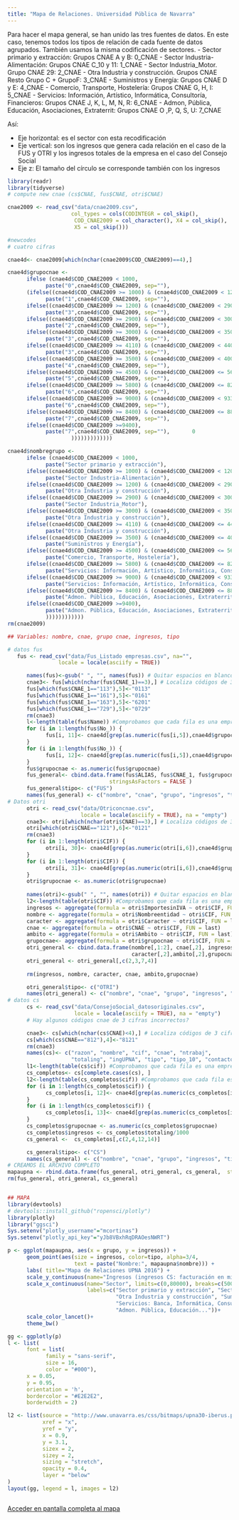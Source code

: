 ```yaml
---
title: "Mapa de Relaciones. Universidad Pública de Navarra"
---
```



Para hacer el mapa general, se han unido las tres fuentes de datos. En este caso, tenemos todos los tipos de relación de cada fuente de datos agrupados. También usamos la misma codificación de sectores.
- Sector primario y extracción: Grupos CNAE A y B: 0_CNAE
- Sector Industria-Alimentación: Grupos CNAE C_10 y 11: 1_CNAE
- Sector Industria_Motor. Grupo CNAE 29: 2_CNAE
- Otra Industria y construcción. Grupos CNAE Resto Grupo C + GrupoF: 3_CNAE
- Suministros y Energía: Grupos CNAE D y E: 4_CNAE
- Comercio, Transporte, Hostelería: Grupos CNAE G, H, I: 5_CNAE
- Servicios: Información, Artístico, Informática, Consultoría, Financieros: Grupos CNAE J, K, L, M, N, R: 6_CNAE
- Admon, Pública, Educación, Asociaciones, Extraterrit: Grupos CNAE O ,P, Q, S, U: 7_CNAE

Así:

- Eje horizontal: es el sector con esta recodificación
- Eje vertical: son los ingresos que genera cada relación en el caso de la FUS y OTRI y los ingresos totales de la empresa en el caso del Consejo Social
- Eje z: El tamaño del círculo se corresponde también con los ingresos

```r
library(readr)
library(tidyverse)
# compute new cnae (cs$CNAE, fus$CNAE, otri$CNAE)

cnae2009 <- read_csv("data/cnae2009.csv", 
                    col_types = cols(CODINTEGR = col_skip(), 
                     COD_CNAE2009 = col_character(), X4 = col_skip(), 
                     X5 = col_skip()))

#newcodes
# cuatro cifras

cnae4d<- cnae2009[which(nchar(cnae2009$COD_CNAE2009)==4),]

cnae4d$grupocnae <- 
      ifelse (cnae4d$COD_CNAE2009 < 1000,
            paste("0",cnae4d$COD_CNAE2009, sep=""),
      (ifelse((cnae4d$COD_CNAE2009 >= 1000) & (cnae4d$COD_CNAE2009 < 1200), 
            paste("1",cnae4d$COD_CNAE2009, sep=""),
      ifelse((cnae4d$COD_CNAE2009 >= 1200) & (cnae4d$COD_CNAE2009 < 2900), 
            paste("3",cnae4d$COD_CNAE2009, sep=""),
      ifelse((cnae4d$COD_CNAE2009 >= 2900) & (cnae4d$COD_CNAE2009 < 3000), 
            paste("2",cnae4d$COD_CNAE2009, sep=""),
      ifelse((cnae4d$COD_CNAE2009 >= 3000) & (cnae4d$COD_CNAE2009 < 3500), 
            paste("3",cnae4d$COD_CNAE2009, sep=""),
      ifelse((cnae4d$COD_CNAE2009 >= 4110) & (cnae4d$COD_CNAE2009 < 4400), 
            paste("3",cnae4d$COD_CNAE2009, sep=""),
      ifelse((cnae4d$COD_CNAE2009 >= 3500) & (cnae4d$COD_CNAE2009 < 4000), 
            paste("4",cnae4d$COD_CNAE2009, sep=""), 
      ifelse((cnae4d$COD_CNAE2009 >= 4500) & (cnae4d$COD_CNAE2009 <= 5630), 
            paste("5",cnae4d$COD_CNAE2009, sep=""),
      ifelse((cnae4d$COD_CNAE2009 >= 5800) & (cnae4d$COD_CNAE2009 <= 8299), 
            paste("6",cnae4d$COD_CNAE2009, sep=""),       
      ifelse((cnae4d$COD_CNAE2009 >= 9000) & (cnae4d$COD_CNAE2009 < 9330), 
            paste("6",cnae4d$COD_CNAE2009, sep=""), 
      ifelse((cnae4d$COD_CNAE2009 >= 8400) & (cnae4d$COD_CNAE2009 <= 8899), 
            paste("7",cnae4d$COD_CNAE2009, sep=""),       
      ifelse((cnae4d$COD_CNAE2009 >=9400), 
            paste("7",cnae4d$COD_CNAE2009, sep=""),       0
                    )))))))))))))

cnae4d$nombregrupo <- 
      ifelse (cnae4d$COD_CNAE2009 < 1000,
            paste("Sector primario y extracción"),
      ifelse((cnae4d$COD_CNAE2009 >= 1000) & (cnae4d$COD_CNAE2009 < 1200), 
            paste("Sector Industria-Alimentación"),
      ifelse((cnae4d$COD_CNAE2009 >= 1200) & (cnae4d$COD_CNAE2009 < 2900), 
            paste("Otra Industria y construcción"),
      ifelse((cnae4d$COD_CNAE2009 >= 2900) & (cnae4d$COD_CNAE2009 < 3000), 
            paste("Sector Industria_Motor"),
      ifelse((cnae4d$COD_CNAE2009 >= 3000) & (cnae4d$COD_CNAE2009 < 3500), 
            paste("Otra Industria y construcción"),
      ifelse((cnae4d$COD_CNAE2009 >= 4110) & (cnae4d$COD_CNAE2009 <= 4400), 
            paste("Otra Industria y construcción"),
      ifelse((cnae4d$COD_CNAE2009 >= 3500) & (cnae4d$COD_CNAE2009 <= 4000), 
            paste("Suministros y Energía"), 
      ifelse((cnae4d$COD_CNAE2009 >= 4500) & (cnae4d$COD_CNAE2009 <= 5630), 
            paste("Comercio, Transporte, Hostelería"),
      ifelse((cnae4d$COD_CNAE2009 >= 5800) & (cnae4d$COD_CNAE2009 <= 8299), 
            paste("Servicios: Información, Artístico, Informática, Consultoría, Financieros"),       
      ifelse((cnae4d$COD_CNAE2009 >= 9000) & (cnae4d$COD_CNAE2009 < 9330), 
            paste("Servicios: Información, Artístico, Informática, Consultoría, Financieros"), 
      ifelse((cnae4d$COD_CNAE2009 >= 8400) & (cnae4d$COD_CNAE2009 <= 8899), 
            paste("Admon. Pública, Educación, Asociaciones, Extraterrit"),       
      ifelse((cnae4d$COD_CNAE2009 >=9400), 
            paste("Admon. Pública, Educación, Asociaciones, Extraterrit"), 0
            ))))))))))))
rm(cnae2009)

## Variables: nombre, cnae, grupo cnae, ingresos, tipo

# datos fus
   fus <- read_csv("data/Fus_Listado empresas.csv", na="",
                locale = locale(asciify = TRUE))

      names(fus)<-gsub(" ", "", names(fus)) # Quitar espacios en blanco
      cnae3<- fus[which(nchar(fus$CNAE_1)==3),] # Localiza códigos de 3 cifras
      fus[which(fus$CNAE_1=="113"),5]<-"0113"
      fus[which(fus$CNAE_1=="161"),5]<-"0161"
      fus[which(fus$CNAE_1=="163"),5]<-"6201"
      fus[which(fus$CNAE_1=="729"),5]<-"0729"
      rm(cnae3)
      l<-length(table(fus$Name)) #Comprobamos que cada fila es una empresa
      for (i in 1:length(fus$No_)) {
            fus[i, 11]<- cnae4d[grep(as.numeric(fus[i,5]),cnae4d$grupocnae),3]
      }
      for (i in 1:length(fus$No_)) {
            fus[i, 12]<- cnae4d[grep(as.numeric(fus[i,5]),cnae4d$grupocnae),4]
      }
      fus$grupocnae <- as.numeric(fus$grupocnae)
      fus_general<- cbind.data.frame(fus$ALIAS, fus$CNAE_1, fus$grupocnae, fus$Ingresos2016,
                                stringsAsFactors = FALSE )
      fus_general$tipo<- c("FUS")
      names(fus_general) <- c("nombre", "cnae", "grupo", "ingresos", "tipo")
# Datos otri
      otri <- read_csv("data/Otriconcnae.csv", 
                       locale = locale(asciify = TRUE), na = "empty")
      cnae3<- otri[which(nchar(otri$CNAE)==3),] # Localiza códigos de 3 cifras
      otri[which(otri$CNAE=="121"),6]<-"0121"
      rm(cnae3)
      for (i in 1:length(otri$CIF)) {
            otri[i, 30]<- cnae4d[grep(as.numeric(otri[i,6]),cnae4d$grupocnae),3]
      }
      for (i in 1:length(otri$CIF)) {
            otri[i, 31]<- cnae4d[grep(as.numeric(otri[i,6]),cnae4d$grupocnae),4]
      }
      otri$grupocnae <- as.numeric(otri$grupocnae)
      
      names(otri)<-gsub(" ", "", names(otri)) # Quitar espacios en blanco
      l2<-length(table(otri$CIF)) #Comprobamos que cada fila es una empresa: no lo es
      ingresos <- aggregate(formula = otri$ImportesinIVA ~ otri$CIF, FUN = sum)
      nombre <- aggregate(formula = otri$Nombreentidad ~ otri$CIF, FUN = last)
      caracter <- aggregate(formula = otri$Caracter ~ otri$CIF, FUN = last)
      cnae <- aggregate(formula = otri$CNAE ~ otri$CIF, FUN = last)
      ambito <- aggregate(formula = otri$Ambito ~ otri$CIF, FUN = last)
      grupocnae<- aggregate(formula = otri$grupocnae ~ otri$CIF, FUN = last)
      otri_general <- cbind.data.frame(nombre[,1:2], cnae[,2], ingresos[,2], 
                                       caracter[,2],ambito[,2],grupocnae[,2],  stringsAsFactors = FALSE )
      otri_general <- otri_general[,c(2,3,7,4)]
   
      rm(ingresos, nombre, caracter, cnae, ambito,grupocnae)

      otri_general$tipo<- c("OTRI")
      names(otri_general) <- c("nombre", "cnae", "grupo", "ingresos", "tipo")   
# datos cs
      cs <- read_csv("data/ConsejoSocial_datosoriginales.csv", 
                     locale = locale(asciify = TRUE), na = "empty")
      # Hay algunos códigos cnae de 3 cifras incorrectos?

      cnae3<- cs[which(nchar(cs$CNAE)<4),] # Localiza códigos de 3 cifras
      cs[which(cs$CNAE=="812"),4]<-"8121"
      rm(cnae3)
      names(cs)<- c("razon", "nombre", "cif", "cnae", "ntrabaj", 
                    "totaling", "ingUPNA", "tipo", "tipo_10", "contacto", "aclaraciones")
      l1<-length(table(cs$cif)) #Comprobamos que cada fila es una empresa: no lo es
      cs_completos<- cs[complete.cases(cs), ]
      l2<-length(table(cs_completos$cif)) #Comprobamos que cada fila es una empresa: sí lo es
      for (i in 1:length(cs_completos$cif)) {
            cs_completos[i, 12]<- cnae4d[grep(as.numeric(cs_completos[i,4]),cnae4d$grupocnae),3]
      }
      for (i in 1:length(cs_completos$cif)) {
            cs_completos[i, 13]<- cnae4d[grep(as.numeric(cs_completos[i,4]),cnae4d$grupocnae),4]
      }
      cs_completos$grupocnae <- as.numeric(cs_completos$grupocnae)
      cs_completos$ingresos <- cs_completos$totaling/1000
      cs_general <-  cs_completos[,c(2,4,12,14)]

      cs_general$tipo<- c("CS")
      names(cs_general) <- c("nombre", "cnae", "grupo", "ingresos", "tipo")      
# CREAMOS EL ARCHIVO COMPLETO
mapaupna <- rbind.data.frame(fus_general, otri_general, cs_general,  stringsAsFactors = FALSE )
rm(fus_general, otri_general, cs_general)


## MAPA
library(devtools)
# devtools::install_github("ropensci/plotly")
library(plotly)
library("ggsci")
Sys.setenv("plotly_username"="mcortinas")
Sys.setenv("plotly_api_key"="yJb8VBxhRqDRAOesNWRT")

p <- ggplot(mapaupna, aes(x = grupo, y = ingresos)) +
      geom_point(aes(size = ingresos, color=tipo, alpha=3/4, 
                     text = paste("Nombre:", mapaupna$nombre))) +
      labs( title="Mapa de Relaciones UPNA 2016") +
      scale_y_continuous(name="Ingresos (ingresos CS: facturación en mill\U20AC)")+
      scale_x_continuous(name="Sector", limits=c(0,80000), breaks=c(500,12000,22000,32000, 43000,54000,66000,78000),
                         labels=c("Sector primario y extracción", "Sector Industria-Alimentación", "Sector Industria_Motor",
                                  "Otra Industria y construcción", "Suministros y Energía", "Comercio, Transporte, Hostelería",
                                  "Servicios: Banca, Informática, Consultoría...",
                                  "Admon. Pública, Educación..."))+
      scale_color_lancet()+
      theme_bw()

gg <- ggplotly(p)
l <- list(
      font = list(
            family = "sans-serif",
            size = 16,
            color = "#000"),
      x = 0.05, 
      y = 0.95, 
      orientation = 'h',
      bordercolor = "#E2E2E2",
      borderwidth = 2)

l2 <- list(source = "http://www.unavarra.es/css/bitmaps/upna30-iberus.png?raw=true",
           xref = "x",
           yref = "y",
           x = 0.9,
           y = 3.1,
           sizex = 2,
           sizey = 2,
           sizing = "stretch",
           opacity = 0.4,
           layer = "below"
)
layout(gg, legend = l, images = l2)



```

<a href="maps/mapageneral.html" target="_blank">Acceder en pantalla completa al mapa</a>

